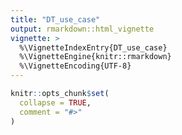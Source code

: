 ```yaml
---
title: "DT_use_case"
output: rmarkdown::html_vignette
vignette: >
  %\VignetteIndexEntry{DT_use_case}
  %\VignetteEngine{knitr::rmarkdown}
  %\VignetteEncoding{UTF-8}
---
```


```r
knitr::opts_chunk$set(
  collapse = TRUE,
  comment = "#>"
)
```

```r

```
